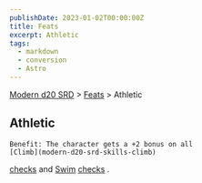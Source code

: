 ```yaml
---
publishDate: 2023-01-02T00:00:00Z
title: Feats
excerpt: Athletic
tags:
  - markdown
  - conversion
  - Astro
---
```


[Modern d20 SRD](/#modernD20) > [Feats](modern-d20-srd-feats-index) > Athletic

## Athletic




    Benefit: The character gets a +2 bonus on all
    [Climb](modern-d20-srd-skills-climb)

[checks](modern-d20-srd-skills-skill-basics-php#skill-check-index)
and
[Swim](modern-d20-srd-skills-swim)
[checks](modern-d20-srd-skills-skill-basics-php#skill-check-index)
.
